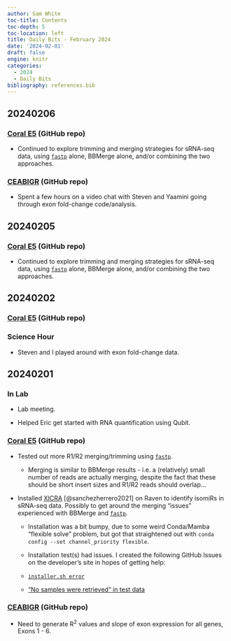 ```yaml
---
author: Sam White
toc-title: Contents
toc-depth: 5
toc-location: left
title: Daily Bits - February 2024
date: '2024-02-01'
draft: false
engine: knitr
categories: 
  - 2024
  - Daily Bits
bibliography: references.bib
---
```


## 20240206

### [Coral E5](https://github.com/urol-e5/deep-dive) (GitHub repo)

- Continued to explore trimming and merging strategies for sRNA-seq data, using [`fastp`](https://github.com/OpenGene/fastp) alone, BBMerge alone, and/or combining the two approaches.

### [CEABIGR](https://github.com/sr320/ceabigr) (GitHub repo)

- Spent a few hours on a video chat with Steven and Yaamini going through exon fold-change code/analysis.

## 20240205

### [Coral E5](https://github.com/urol-e5/deep-dive) (GitHub repo)

- Continued to explore trimming and merging strategies for sRNA-seq data, using [`fastp`](https://github.com/OpenGene/fastp) alone, BBMerge alone, and/or combining the two approaches.

## 20240202

### [Coral E5](https://github.com/urol-e5/deep-dive) (GitHub repo)

### Science Hour

- Steven and I played around with exon fold-change data.

## 20240201

### In Lab

-   Lab meeting.

-   Helped Eric get started with RNA quantification using Qubit.

### [Coral E5](https://github.com/urol-e5/deep-dive) (GitHub repo)

- Tested out more R1/R2 merging/trimming using [`fastp`](https://github.com/OpenGene/fastp).

  - Merging is similar to BBMerge results - i.e. a (relatively) small number of reads are actually merging, despite the fact that these should be short insert sizes and R1/R2 reads should overlap...

-   Installed [XICRA](https://github.com/HCGB-IGTP/XICRA) [@sanchezherrero2021] on Raven to identify isomiRs in sRNA-seq data. Possibly to get around the merging "issues" experienced with BBMerge and [`fastp`](https://github.com/OpenGene/fastp).

    -   Installation was a bit bumpy, due to some weird Conda/Mamba "flexible solve" problem, but got that straightened out with `conda config --set channel_priority flexible`.

    -   Installation test(s) had issues. I created the following GitHub Issues on the developer's site in hopes of getting help:

      - [`installer.sh error`](https://github.com/HCGB-IGTP/XICRA/issues/47)

      - ["No samples were retrieved" in test data](https://github.com/HCGB-IGTP/XICRA/issues/42)


### [CEABIGR](https://github.com/sr320/ceabigr) (GitHub repo)

- Need to generate R<sup>2</sup> values and slope of exon expression for all genes, Exons 1 - 6.